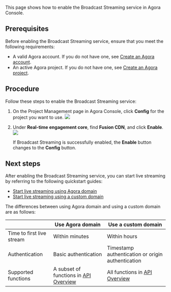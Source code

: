 

This page shows how to enable the Broadcast Streaming service in Agora Console.

## Prerequisites 

Before enabling the Broadcast Streaming service, ensure that you meet the following requirements:

- A valid Agora account. If you do not have one, see [Create an Agora account](../get-started/manage-agora-account#create-an-agora-account).
- An active Agora project. If you do not have one, see [Create an Agora project](../get-started/manage-agora-account#create-an-agora-project).

## Procedure

Follow these steps to enable the Broadcast Streaming service:

1. On the <Link to="{{Global.AGORA_CONSOLE_URL}}/project-management">Project Management</Link> page in Agora Console, click **Config** for the project you want to use.
   ![](https://web-cdn.agora.io/docs-files/1641971710869)
2. Under **Real-time engagement core**, find **Fusion CDN**, and click **Enable**. 
   <img src="https://web-cdn.agora.io/docs-files/1642736194620"  />
	 
	 If Broadcast Streaming is successfully enabled, the **Enable** button changes to the **Config** button.

## Next steps

After enabling the Broadcast Streaming service, you can start live streaming by referring to the following quickstart guides:
- [Start live streaming using Agora domain](agora-domain)
- [Start live streaming using a custom domain](custom-domain) 

The differences between using Agora domain and using a custom domain are as follows:

|                                      | Use Agora domain                      | Use a custom domain                     |
| ------------------------------------ | ------------------------------------------------- | -------------------------------------------------- |
| Time to first live stream | Within minutes                                    | Within hours         |
| Authentication                       | Basic authentication               | Timestamp authentication or origin authentication |
| Supported functions                  | A subset of functions in [API Overview](../restful-api/api-overview)             | All functions in [API Overview](../restful-api/api-overview)                  |